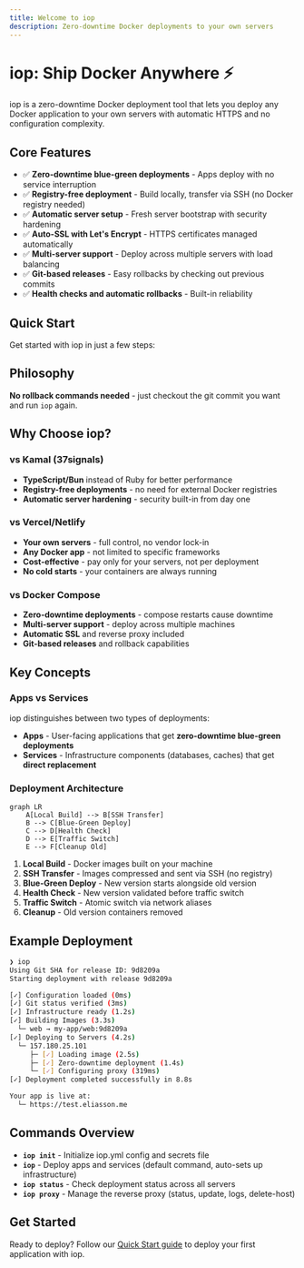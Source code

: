 ```yaml
---
title: Welcome to iop
description: Zero-downtime Docker deployments to your own servers
---
```


# iop: Ship Docker Anywhere ⚡

iop is a zero-downtime Docker deployment tool that lets you deploy any Docker application to your own servers with automatic HTTPS and no configuration complexity.

## Core Features

- ✅ **Zero-downtime blue-green deployments** - Apps deploy with no service interruption
- ✅ **Registry-free deployment** - Build locally, transfer via SSH (no Docker registry needed)
- ✅ **Automatic server setup** - Fresh server bootstrap with security hardening
- ✅ **Auto-SSL with Let's Encrypt** - HTTPS certificates managed automatically
- ✅ **Multi-server support** - Deploy across multiple servers with load balancing
- ✅ **Git-based releases** - Easy rollbacks by checking out previous commits
- ✅ **Health checks and automatic rollbacks** - Built-in reliability

## Quick Start

Get started with iop in just a few steps:

<Cards>
  <Card title='Installation' href='/installation' />
  <Card title='Your First Deployment' href='/quick-start' />
  <Card title='Configuration Reference' href='/configuration' />
  <Card title='Examples' href='/examples' />
</Cards>

## Philosophy

**No rollback commands needed** - just checkout the git commit you want and run `iop` again.

## Why Choose iop?

### vs Kamal (37signals)

- **TypeScript/Bun** instead of Ruby for better performance
- **Registry-free deployments** - no need for external Docker registries
- **Automatic server hardening** - security built-in from day one

### vs Vercel/Netlify

- **Your own servers** - full control, no vendor lock-in
- **Any Docker app** - not limited to specific frameworks
- **Cost-effective** - pay only for your servers, not per deployment
- **No cold starts** - your containers are always running

### vs Docker Compose

- **Zero-downtime deployments** - compose restarts cause downtime
- **Multi-server support** - deploy across multiple machines
- **Automatic SSL** and reverse proxy included
- **Git-based releases** and rollback capabilities

## Key Concepts

### Apps vs Services

iop distinguishes between two types of deployments:

- **Apps** - User-facing applications that get **zero-downtime blue-green deployments**
- **Services** - Infrastructure components (databases, caches) that get **direct replacement**

### Deployment Architecture

```mermaid
graph LR
    A[Local Build] --> B[SSH Transfer]
    B --> C[Blue-Green Deploy]
    C --> D[Health Check]
    D --> E[Traffic Switch]
    E --> F[Cleanup Old]
```

1. **Local Build** - Docker images built on your machine
2. **SSH Transfer** - Images compressed and sent via SSH (no registry)
3. **Blue-Green Deploy** - New version starts alongside old version
4. **Health Check** - New version validated before traffic switch
5. **Traffic Switch** - Atomic switch via network aliases
6. **Cleanup** - Old version containers removed

## Example Deployment

```bash
❯ iop
Using Git SHA for release ID: 9d8209a
Starting deployment with release 9d8209a

[✓] Configuration loaded (0ms)
[✓] Git status verified (3ms)
[✓] Infrastructure ready (1.2s)
[✓] Building Images (3.3s)
  └─ web → my-app/web:9d8209a
[✓] Deploying to Servers (4.2s)
  └─ 157.180.25.101
     ├─ [✓] Loading image (2.5s)
     ├─ [✓] Zero-downtime deployment (1.4s)
     └─ [✓] Configuring proxy (319ms)
[✓] Deployment completed successfully in 8.8s

Your app is live at:
  └─ https://test.eliasson.me
```

## Commands Overview

- **`iop init`** - Initialize iop.yml config and secrets file
- **`iop`** - Deploy apps and services (default command, auto-sets up infrastructure)
- **`iop status`** - Check deployment status across all servers
- **`iop proxy`** - Manage the reverse proxy (status, update, logs, delete-host)

## Get Started

Ready to deploy? Follow our [Quick Start guide](/quick-start) to deploy your first application with iop.
